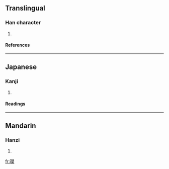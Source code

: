 ==Translingual==
===Han character===
{{Han char|rn=96|rad=玉|as=17|sn=21|four=|canj=一土日弓田 (MGANW)}}
# {{defn|Han|sort=玉17}}
====References====
{{Han ref|kx=0745.150|dkj=21346|dj=1153.250|hdz=21146.090|uh=74D3|ud=29907}}

----
==Japanese==
===Kanji===
{{ja-kanji|grade=|rs=玉17}}
# {{defn|Japanese}} 
====Readings====
{{ja-readings|on=[[らん]] (ran)|kun=|nanori=}}

----
==Mandarin==
===Hanzi===
{{cmn-hanzi|pin=[[làn]] (lan4)|wg=lan<sup>4</sup>}}
# {{defn|Mandarin}}

[[fr:瓓]]